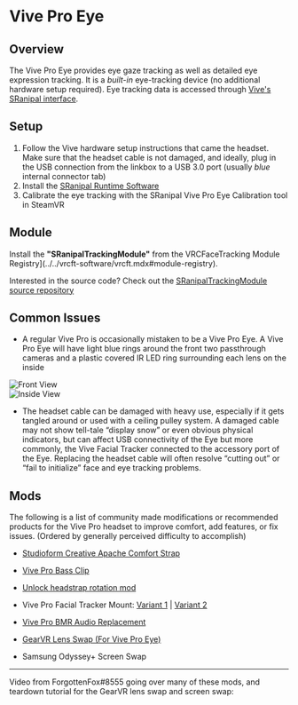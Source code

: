 
# Vive Pro Eye

## Overview

The Vive Pro Eye provides eye gaze tracking as well as detailed eye expression tracking.
It is a *built-in* eye-tracking device (no additional hardware setup required).
Eye tracking data is accessed through [Vive's SRanipal interface](./sranipal.mdx).

## Setup

1. Follow the Vive hardware setup instructions that came the headset. Make sure that the headset cable is not damaged, and ideally, plug in the USB connection from the linkbox to a USB 3.0 port (usually *blue* internal connector tab)
2. Install the [SRanipal Runtime Software](./sranipal.mdx#set-up)
3. Calibrate the eye tracking with the SRanipal Vive Pro Eye Calibration tool in SteamVR

## Module

Install the **"SRanipalTrackingModule"** from the VRCFaceTracking Module Registry](../../vrcft-software/vrcft.mdx#module-registry).

Interested in the source code? Check out the [SRanipalTrackingModule source repository](https://github.com/VRCFaceTracking/SRanipalTrackingModule)

<!-- <div class="row" style={{display: 'flex',  justifyContent:'center', alignItems:'center'}}>
    <PageCard name="SRanipal Module" url="../../vrcft-software/modules/sranipal_module" description="Use Vive's SRanipal Runtime to access eye tracking data from the Vive Pro Eye"/>
</div> -->

## Common Issues

- A regular Vive Pro is occasionally mistaken to be a Vive Pro Eye.
A Vive Pro Eye will have <Highlight color="#2aa5cd">light blue rings</Highlight> around the front two passthrough cameras and a plastic covered IR LED ring surrounding each lens on the inside

<div style={{
    display: 'flex',
    'justify-content': 'space-between'
}}>
    <div style={{
        width: '50%',
        height: 'auto'
    }}>
        <img src={require("../img/vive/vpe_front.jpg").default} alt="Front View" />
    </div>
    <div style={{
        width: '50%',
        height: 'auto'
    }}>
        <img src={require("../img/vive/vpe_inside.jpg").default} alt="Inside View" />
    </div>
</div>

- The headset cable can be damaged with heavy use, especially if it gets tangled around or used with a ceiling pulley system.
A damaged cable may not show tell-tale “display snow” or even obvious physical indicators, but can affect USB connectivity of the Eye
but more commonly, the Vive Facial Tracker connected to the accessory port of the Eye.
Replacing the headset cable will often resolve “cutting out” or “fail to initialize” face and eye tracking problems.

## Mods

The following is a list of community made modifications or recommended products for the Vive Pro headset to improve comfort, add features, or fix issues.
(Ordered by generally perceived difficulty to accomplish)

* [Studioform Creative Apache Comfort Strap](https://www.studioformcreative.com/product-page/htc-vive-pro-1-2-apache-comfort-strap)

* [Vive Pro Bass Clip](https://www.thingiverse.com/thing:2896509)

* [Unlock headstrap rotation mod](https://www.thingiverse.com/thing:4900650)

* Vive Pro Facial Tracker Mount: [Variant 1](https://www.thingiverse.com/thing:5332531) | [Variant 2](https://www.thingiverse.com/thing:5444833)

* [Vive Pro BMR Audio Replacement](https://github.com/kusomaigo/VP_BMR_Arm)

* [GearVR Lens Swap (For Vive Pro Eye)](https://www.reddit.com/r/Vive/comments/mz7cpt/vive_pro_eye_gearvr_mod_and_headset_disassembly/)

* Samsung Odyssey+ Screen Swap

---

Video from ForgottenFox#8555 going over many of these mods, and teardown tutorial for the GearVR lens swap and screen swap:

<div class="row" style={{display: 'flex',  justifyContent:'center', alignItems:'center'}}>
    <ReactPlayer controls url='https://www.youtube.com/watch?v=0MVTsp736no'/>
</div>
